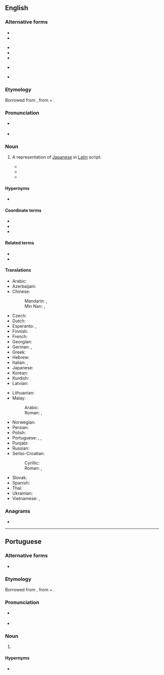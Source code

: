{{also|Romaji|rōmaji|Rōmaji}}
==English==

===Alternative forms===
{{top3}}
* {{l|en|Romaji}}
* {{l|en|Rōmaji}}
{{mid3}}
* {{l|en|Roma-ji}}
* {{l|en|Rōma-ji}}
* {{l|en|roma-ji}}
{{mid3}}
* {{l|en|rōmaji}}
* {{l|en|romanji}} {{qualifier|nonstandard}}
{{bottom}}

===Etymology===
Borrowed from {{bor|en|ja|ローマ字|tr=ローマじ, rōmaji|lit=Roman letters}}, from {{m|ja|ローマ|tr=Rōma||Rome, Roman}} + {{m|ja|字|tr=じ, ji||letter, character}}.

===Pronunciation===
{{wikipedia}}
* {{a|UK}} {{IPA|/ˈɹəʊmədʒɪ/|lang=en}}
* {{a|US}} {{IPA|/ˈɹoʊmədʒi/|lang=en}}

===Noun===
{{en-noun|romaji}}

# A representation of [[Japanese]] in [[Latin]] script.
#: {{ux|en|The '''romaji''' of the word ''{{lang|ja|ローマ字}}'' is “rōmaji”.}}
#* {{quote-journal|lang=en| journal=Anthropology| volume=1 page=173| url=https://books.google.com/books?id=x_YWAQAAMAAJ| year=1977| passage=The katakana and the hiragana are syllabic forms of writing derived from Chinese characters, while the '''romaji''' are the letters used in writing most European languages.}}
#* {{quote-book|lang=en|title=An Introduction to Language and Linguistics| page=410| url=https://books.google.com/books?isbn=1107717663| author=Ralph Fasold, ‎Jeffrey Connor-Linton| year=2006| passage=For example, in Japanese advertisements ''sexy'' and ''my house'' often appear in '''romaji''', making the underlying concepts of eroticism and private ownership more exotic.}}
#* {{quote-book|lang=en|chapter=An Accessible Coded Input Method for Japanese Extensive Writing| author=T Okadome, J Nakajima, S Ito, K Kakusho| title=Proceedings of the Workshop on Advances in Text Input Methods| year=2011| - aclweb.org| passage=Today people ordinarily use kana-kanji conversion systems for inputting Japanese text. Because many of them can touch-type the '''romajis''' for the kanas, the O-code with kana-kanji conversion is more accessible.}}

====Hypernyms====
* {{l|en|romanization}}

====Coordinate terms====
* {{l|en|hiragana}}
* {{l|en|kanji}}
* {{l|en|katakana}}

====Related terms====
* {{l|en|romaja}}
* {{l|en|Romajikai}}

====Translations====
{{trans-top|romanization of Japanese}}
* Arabic: {{t+|ar|رُومَاجِي|m|tr=rūmajī, romajī}}
* Azerbaijani: {{t|az|romaci}}
* Chinese:
*: Mandarin: {{t+|cmn|羅馬字}}, {{t+|cmn|罗马字|tr=luómǎzì}}
*: Min Nan: {{t|nan|Lô-má-jī}}, {{t|nan|Lô-má-lī}}
* Czech: {{t|cs|rómadži|n}}
* Dutch: {{t+|nl|romaji|n}}
* Esperanto: {{t|eo|romaĵi}}, {{t|eo|romaĝi}}
* Finnish: {{t|fi|romaji}}
* French: {{t+|fr|romaji|m}}
* Georgian: {{t|ka|რომაჯი}}
* German: {{t|de|Rōmaji|n}}, {{t|de|Romaji|n}}
* Greek: {{t+|el|ρομάτζι|n-p}}
* Hebrew: {{t|he|רוֹמָאגִ׳י|m|tr=romají}}
* Italian: {{t+|it|romaji|m}}, {{t+|it|rōmaji|m}}
* Japanese: {{t+|ja|ローマ字|tr=ローマじ, rōmaji}}
* Korean: {{t+|ko|로마자}}
* Kurdish: {{t+|ku|romajî}}
* Latvian: {{t|lv|rōmadži|f}}
{{trans-mid}}
* Lithuanian: {{t|lt|romadži|f}}
* Malay:
*: Arabic: {{t+|ms|روماجي}}
*: Roman: {{t+|ms|romaji}}, {{t+|ms|Romaji}}
* Norwegian: {{t+|no|rōmaji|m}}
* Persian: {{t|fa|روماجی|tr=româji}}
* Polish: {{t+|pl|romaji|n}}
* Portuguese: {{t+|pt|romaji|m}}, {{t+|pt|rōmaji|m}}, {{t|pt|[[romanização]] [[do]] [[japonês]]|f}}
* Punjabi: {{t|pa|ਰੋਮਾਜੀ|m}}
* Russian: {{t+|ru|ро́мадзи|f}}
* Serbo-Croatian:
*: Cyrillic: {{t|sh|ромаџи|n}}
*: Roman: {{t|sh|romaji|n}}, {{t|sh|romadži|n}}
* Slovak: {{t|sk|rómadži|n}}
* Spanish: {{t+|es|romaji|m}}
* Thai: {{t+|th|โรมะจิ|tr=roo-má-jì}}
* Ukrainian: {{t|uk|ро́мадзі|f}}
* Vietnamese: {{t|vi|chữ cái Latinh}}, {{t+|vi|chữ Latinh}}
{{trans-bottom}}

{{topics|en|Japanese}}

===Anagrams===
* {{anagrams|en|a=aijmor|Armijo|Morija|mojari}}

----

==Portuguese==
{{wikipedia|lang=pt}}

===Alternative forms===
* {{l|pt|rōmaji}}

===Etymology===
Borrowed from {{bor|pt|ja|ローマ字|tr=ローマじ, rōmaji|lit=roman letters}}, from {{m|ja|ローマ|tr=Rōma||Rome, Roman}} + {{m|ja|字|tr=じ, ji||letter, character}}.

===Pronunciation===
* {{a|BR}} {{IPA|/ʁomaˈʒi/|lang=pt}}
* {{a|PT}} {{IPA|/ʁumɐˈʒi/|lang=pt}}

===Noun===
{{pt-noun|m|-}}

# {{l|en|romaji}} {{gloss|romanization of Japanese}}

====Hypernyms====
* {{l|pt|romanização}}

{{topics|pt|Japanese}}